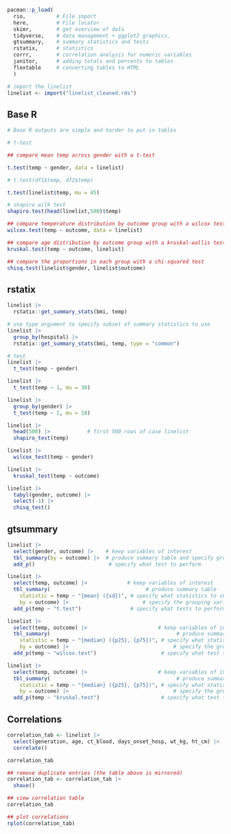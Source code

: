 

```r
pacman::p_load(
  rio,          # File import
  here,         # File locator
  skimr,        # get overview of data
  tidyverse,    # data management + ggplot2 graphics, 
  gtsummary,    # summary statistics and tests
  rstatix,      # statistics
  corrr,        # correlation analysis for numeric variables
  janitor,      # adding totals and percents to tables
  flextable     # converting tables to HTML
  )
```


```r
# import the linelist
linelist <- import("linelist_cleaned.rds")
```


## Base R

```r
# Base R outputs are simple and harder to put in tables

# t-test

## compare mean temp across gender with a t-test

t.test(temp ~ gender, data = linelist)

# t.test(df1$temp, df2$temp)

t.test(linelist$temp, mu = 45)
```


```r
# shapiro wilk test
shapiro.test(head(linelist,500)$temp)
```

```r
## compare temperature distribution by outcome group with a wilcox test
wilcox.test(temp ~ outcome, data = linelist)
```

```r
## compare age distribution by outcome group with a kruskal-wallis test
kruskal.test(temp ~ outcome, linelist)
```

```r
## compare the proportions in each group with a chi-squared test
chisq.test(linelist$gender, linelist$outcome)
```

## rstatix

```r
linelist |>
  rstatix::get_summary_stats(bmi, temp)
```

```r
# use type argument to specify subset of summary statistics to use
linelist |>
  group_by(hospital) |>
  rstatix::get_summary_stats(bmi, temp, type = "common")
```

```r
# test
linelist |> 
  t_test(temp ~ gender)
```

```r
linelist |> 
  t_test(temp ~ 1, mu = 30)
```


```r
linelist |> 
  group_by(gender) |> 
  t_test(temp ~ 1, mu = 18)
```

```r
linelist |> 
  head(500) |>            # first 500 rows of case linelist
  shapiro_test(temp)
```

```r
linelist |> 
  wilcox_test(temp ~ gender)
```

```r
linelist |> 
  kruskal_test(temp ~ outcome)
```

```r
linelist |> 
  tabyl(gender, outcome) |> 
  select(-1) |> 
  chisq_test()
```

## gtsummary

```r
linelist |> 
  select(gender, outcome) |>    # keep variables of interest
  tbl_summary(by = outcome) |>  # produce summary table and specify grouping variable
  add_p()                        # specify what test to perform
```

```r
linelist |> 
  select(temp, outcome) |>             # keep variables of interest
  tbl_summary(                               # produce summary table
    statistic = temp ~ "{mean} ({sd})", # specify what statistics to show
    by = outcome) |>                        # specify the grouping variable
  add_p(temp ~ "t.test")                # specify what tests to perform
```

```r
linelist |> 
  select(temp, outcome) |>                       # keep variables of interest
  tbl_summary(                                         # produce summary table
    statistic = temp ~ "{median} ({p25}, {p75})", # specify what statistic to show (this is default so could remove)
    by = outcome) |>                                  # specify the grouping variable
  add_p(temp ~ "wilcox.test")                     # specify what test to perform (default so could leave brackets empty)
```

```r
linelist |> 
  select(temp, outcome) |>                       # keep variables of interest
  tbl_summary(                                         # produce summary table
    statistic = temp ~ "{median} ({p25}, {p75})", # specify what statistic to show (default, so could remove)
    by = outcome) |>                                  # specify the grouping variable
  add_p(temp ~ "kruskal.test")                    # specify what test to perform
```

## Correlations

```r
correlation_tab <- linelist |> 
  select(generation, age, ct_blood, days_onset_hosp, wt_kg, ht_cm) |>   
  correlate()      

correlation_tab   
```
```r
## remove duplicate entries (the table above is mirrored) 
correlation_tab <- correlation_tab |> 
  shave()

## view correlation table 
correlation_tab
```
```r
## plot correlations 
rplot(correlation_tab)
```

